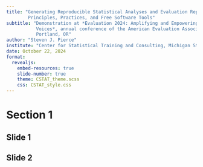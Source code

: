 ```yaml
---
title: "Generating Reproducible Statistical Analyses and Evaluation Reports:
        Principles, Practices, and Free Software Tools"
subtitle: "Demonstration at *Evaluation 2024: Amplifying and Empowering 
           Voices*, annual conference of the American Evaluation Association, 
           Portland, OR"
author: "Steven J. Pierce"
institute: "Center for Statistical Training and Consulting, Michigan State University"
date: October 22, 2024
format: 
  revealjs:
    embed-resources: true
    slide-number: true
    theme: CSTAT_theme.scss
    css: CSTAT_style.css
---
```


# Section 1

## Slide 1

## Slide 2
